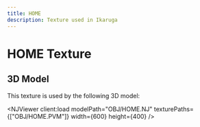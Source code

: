 ```yaml
---
title: HOME
description: Texture used in Ikaruga
---
```



# HOME Texture

<PVMViewer
  client:load
  filePath="OBJ/HOME.PVM"
/>


## 3D Model

This texture is used by the following 3D model:

<NJViewer
  client:load
  modelPath="OBJ/HOME.NJ"
  texturePaths={["OBJ/HOME.PVM"]}
  width={600}
  height={400}
/>
